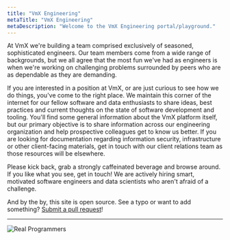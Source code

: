 ```yaml
---
title: "VmX Engineering"
metaTitle: "VmX Engineering"
metaDescription: "Welcome to the VmX Engineering portal/playground."
---
```


At VmX we're building a team comprised exclusively of seasoned, sophisticated
engineers. Our team members come from a wide range of backgrounds, but we all
agree that the most fun we've had as engineers is when we're working on
challenging problems surrounded by peers who are as dependable as they are
demanding.

If you are interested in a position at VmX, or are just curious to see how we do
things, you've come to the right place. We maintain this corner of the internet
for our fellow software and data enthusiasts to share ideas, best practices and
current thoughts on the state of software development and tooling. You'll find
some general information about the VmX platform itself, but our primary
objective is to share information across our engineering organization and help
prospective colleagues get to know us better. If you are looking for
documentation regarding information security, infrastructure or other
client-facing materials, get in touch with our client relations team as
those resources will be elsewhere.

Please kick back, grab a strongly caffeinated beverage and browse around. If you
like what you see, get in touch! We are actively hiring smart, motivated
software engineers and data scientists who aren't afraid of a challenge.

And by the by, this site is open source. See a typo or want to add something?
[Submit a pull request](https://github.com/Verumex/vmx_engineering)!

---

![Real Programmers](../src/components/images/real_programmers.png)
